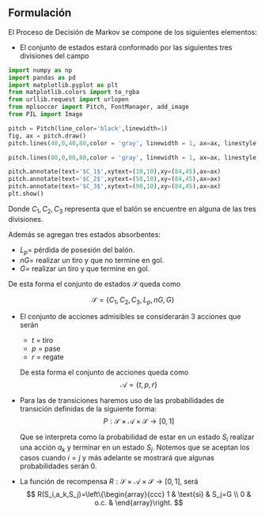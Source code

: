 ## Formulación

El Proceso de Decisión de Markov se compone de los siguientes elementos:

-   El conjunto de estados estará conformado por las siguientes tres divisiones del campo 

```python
import numpy as np 
import pandas as pd
import matplotlib.pyplot as plt 
from matplotlib.colors import to_rgba
from urllib.request import urlopen
from mplsoccer import Pitch, FontManager, add_image
from PIL import Image

pitch = Pitch(line_color='black',linewidth=1)
fig, ax = pitch.draw()
pitch.lines(40,0,40,80,color = 'gray', linewidth = 1, ax=ax, linestyle = '--')

pitch.lines(80,0,80,80,color = 'gray', linewidth = 1, ax=ax, linestyle = '--')

pitch.annotate(text='$C_1$',xytext=(10,10),xy=(84,45),ax=ax)
pitch.annotate(text='$C_2$',xytext=(50,10),xy=(84,45),ax=ax)
pitch.annotate(text='$C_3$',xytext=(90,10),xy=(84,45),ax=ax)
plt.show()
```

Donde $C_1,C_2,C_3$ representa que el balón se encuentre en alguna de las tres divisiones.

Además se agregan tres estados absorbentes:

-   $L_p =$ pérdida de posesión del balón.
-   $nG =$ realizar un tiro y que no termine en gol.
-   $G =$ realizar un tiro y que termine en gol.

De esta forma el conjunto de estados $\mathcal{S}$ queda como

$$
    \mathcal{S}=\{C_1,C_2,C_3,L_p,nG,G\}
$$

-   El conjunto de acciones admisibles se considerarán 3 acciones que serán

    -   $t$ = tiro
    -   $p$ = pase
    -   $r$ = regate

    De esta forma el conjunto de acciones queda como $$\mathcal{A} = \{t,p,r\}$$

-   Para las de transiciones haremos uso de las probabilidades de transición definidas de la siguiente forma: 
    $$
     P:\mathcal{S}\times\mathcal{A}\times\mathcal{S} \to [0,1]
     $$

    Que se interpreta como la probabilidad de estar en un estado $S_i$ realizar una acción $a_k$ y terminar en un estado $S_j$. Notemos que se aceptan los casos cuando $i=j$ y más adelante se mostrará que algunas probabilidades serán 0.

-   La función de recompensa $R:\mathcal{S}\times \mathcal{A}\times \mathcal{S}\to[0,1]$, será 
$$
      R(S_i,a_k,S_j)=\left\{\begin{array}{ccc}
                   1 & \text{si} & S_j=G  \\
                   0 & o.c. &
              \end{array}\right.
      $$